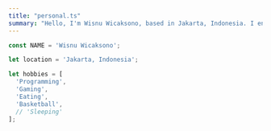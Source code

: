 ```yaml
---
title: "personal.ts"
summary: "Hello, I'm Wisnu Wicaksono, based in Jakarta, Indonesia. I enjoy programming, gaming, eating, and playing basketball. Explore my world of interests!"
---
```


```ts
const NAME = 'Wisnu Wicaksono';

let location = 'Jakarta, Indonesia';

let hobbies = [
  'Programming',
  'Gaming',
  'Eating',
  'Basketball',
  // 'Sleeping'
];
```


